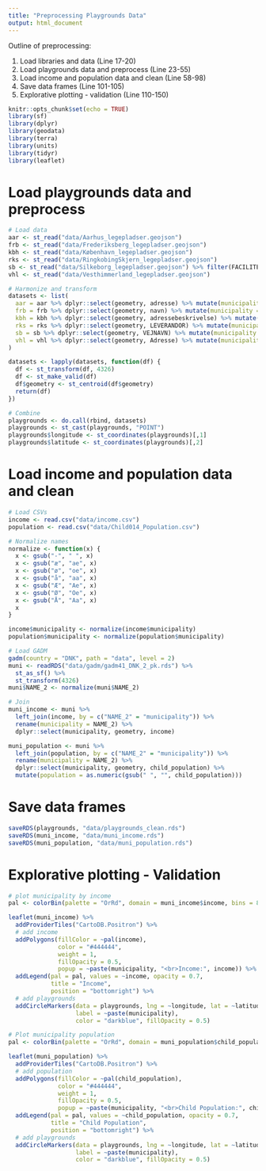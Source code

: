 ```yaml
---
title: "Preprocessing Playgrounds Data"
output: html_document
---
```


Outline of preprocessing:

1. Load libraries and data (Line 17-20)
2. Load playgrounds data and preprocess (Line 23-55)
3. Load income and population data and clean (Line 58-98)
4. Save data frames (Line 101-105)
5. Explorative plotting - validation (Line 110-150)

```r
knitr::opts_chunk$set(echo = TRUE)
library(sf)
library(dplyr)
library(geodata)
library(terra)
library(units)
library(tidyr)
library(leaflet)
```

# Load playgrounds data and preprocess
```r
# Load data
aar <- st_read("data/Aarhus_legepladser.geojson")
frb <- st_read("data/Frederiksberg_legepladser.geojson")
kbh <- st_read("data/København_legepladser.geojson")
rks <- st_read("data/RingkobingSkjern_legepladser.geojson")
sb <- st_read("data/Silkeborg_legepladser.geojson") %>% filter(FACILITET_TYPE == "Legeplads")
vhl <- st_read("data/Vesthimmerland_legepladser.geojson")

# Harmonize and transform
datasets <- list(
  aar = aar %>% dplyr::select(geometry, adresse) %>% mutate(municipality = "Aarhus") %>% rename(adresse = adresse),
  frb = frb %>% dplyr::select(geometry, navn) %>% mutate(municipality = "Frederiksberg") %>% rename(adresse = navn),
  kbh = kbh %>% dplyr::select(geometry, adressebeskrivelse) %>% mutate(municipality = "København") %>% rename(adresse = adressebeskrivelse),
  rks = rks %>% dplyr::select(geometry, LEVERANDOR) %>% mutate(municipality = "Ringkøbing-Skjern") %>% rename(adresse = LEVERANDOR),
  sb = sb %>% dplyr::select(geometry, VEJNAVN) %>% mutate(municipality = "Silkeborg") %>% rename(adresse = VEJNAVN),
  vhl = vhl %>% dplyr::select(geometry, Adresse) %>% mutate(municipality = "Vesthimmerland") %>% rename(adresse = Adresse)
)

datasets <- lapply(datasets, function(df) {
  df <- st_transform(df, 4326)
  df <- st_make_valid(df)
  df$geometry <- st_centroid(df$geometry)
  return(df)
})

# Combine
playgrounds <- do.call(rbind, datasets)
playgrounds <- st_cast(playgrounds, "POINT")
playgrounds$longitude <- st_coordinates(playgrounds)[,1]
playgrounds$latitude <- st_coordinates(playgrounds)[,2]

```

# Load income and population data and clean
```r
# Load CSVs
income <- read.csv("data/income.csv")
population <- read.csv("data/Child014_Population.csv")

# Normalize names
normalize <- function(x) {
  x <- gsub("-", " ", x)
  x <- gsub("æ", "ae", x)
  x <- gsub("ø", "oe", x)
  x <- gsub("å", "aa", x)
  x <- gsub("Æ", "Ae", x)
  x <- gsub("Ø", "Oe", x)
  x <- gsub("Å", "Aa", x)
  x
}

income$municipality <- normalize(income$municipality)
population$municipality <- normalize(population$municipality)

# Load GADM
gadm(country = "DNK", path = "data", level = 2)
muni <- readRDS("data/gadm/gadm41_DNK_2_pk.rds") %>% 
  st_as_sf() %>% 
  st_transform(4326)
muni$NAME_2 <- normalize(muni$NAME_2)

# Join
muni_income <- muni %>%
  left_join(income, by = c("NAME_2" = "municipality")) %>%
  rename(municipality = NAME_2) %>%
  dplyr::select(municipality, geometry, income)

muni_population <- muni %>%
  left_join(population, by = c("NAME_2" = "municipality")) %>%
  rename(municipality = NAME_2) %>%
  dplyr::select(municipality, geometry, child_population) %>%
  mutate(population = as.numeric(gsub(" ", "", child_population)))

```

# Save data frames
```r
saveRDS(playgrounds, "data/playgrounds_clean.rds")
saveRDS(muni_income, "data/muni_income.rds")
saveRDS(muni_population, "data/muni_population.rds")
```

# Explorative plotting - Validation
```r
# plot municipality by income
pal <- colorBin(palette = "OrRd", domain = muni_income$income, bins = 8)

leaflet(muni_income) %>%
  addProviderTiles("CartoDB.Positron") %>%
  # add income
  addPolygons(fillColor = ~pal(income),
              color = "#444444",
              weight = 1,
              fillOpacity = 0.5,
              popup = ~paste(municipality, "<br>Income:", income)) %>%
  addLegend(pal = pal, values = ~income, opacity = 0.7,
            title = "Income",
            position = "bottomright") %>% 
  # add playgrounds
  addCircleMarkers(data = playgrounds, lng = ~longitude, lat = ~latitude, radius = 0.5,
                   label = ~paste(municipality),
                   color = "darkblue", fillOpacity = 0.5)
```

```r
# Plot municipality population
pal <- colorBin(palette = "OrRd", domain = muni_population$child_population, bins = 8)

leaflet(muni_population) %>%
  addProviderTiles("CartoDB.Positron") %>%
  # add population
  addPolygons(fillColor = ~pal(child_population),
              color = "#444444",
              weight = 1,
              fillOpacity = 0.5,
              popup = ~paste(municipality, "<br>Child Population:", child_population)) %>%
  addLegend(pal = pal, values = ~child_population, opacity = 0.7,
            title = "Child Population",
            position = "bottomright") %>% 
  # add playgrounds
  addCircleMarkers(data = playgrounds, lng = ~longitude, lat = ~latitude, radius = 0.5,
                   label = ~paste(municipality),
                   color = "darkblue", fillOpacity = 0.5)
```

